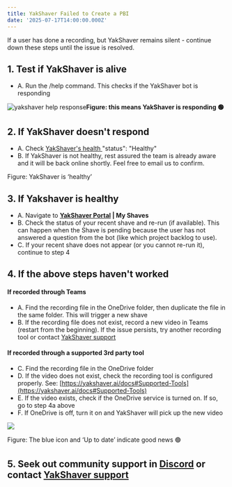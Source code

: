 ```yaml
---
title: YakShaver Failed to Create a PBI
date: '2025-07-17T14:00:00.000Z'
---
```


If a user has done a recording, but YakShaver remains silent - continue down these steps until the issue is resolved.

## 1. Test if YakShaver is alive

* A. Run the /help command. This checks if the YakShaver bot is responding

![yakshaver help response](/YakShaver/Docs/yakshaver-help.jpg)**Figure: this means YakShaver is responding 🟢**

## 2. If YakShaver doesn't respond

* A. Check [YakShaver's health ](https://api.yakshaver.ai/health)"status": "Healthy"
* B. If YakShaver is not healthy, rest assured the team is already aware and it will be back online shortly. Feel free to email us to confirm.

Figure: YakShaver is ‘healthy’

## 3. If Yakshaver is healthy

* A. Navigate to **[YakShaver Portal](https://portal.yakshaver.ai) | My Shaves**
* B. Check the status of your recent shave and re-run (if available).
  This can happen when the Shave is pending because the user has not answered a question from the bot (like which project backlog to use).
* C. If your recent shave does not appear (or you cannot re-run it), continue to step 4

## 4. If the above steps haven't worked

#### If recorded through Teams

* A. Find the recording file in the OneDrive folder, then duplicate the file in the same folder. This will trigger a new shave
* B. If the recording file does not exist, record a new video in Teams (restart from the beginning). If the issue persists, try another recording tool or contact [YakShaver support](https://yakshaver.ai/docs/support)

#### If recorded through a supported 3rd party tool

* C. Find the recording file in the OneDrive folder
* D. If the video does not exist, check the recording tool is configured properly. See: [https://yakshaver.ai/docs#Supported-Tools](https://yakshaver.ai/docs#Supported-Tools)
* E. If the video exists, check if the OneDrive service is turned on. If so, go to step 4a above
* F. If OneDrive is off, turn it on and YakShaver will pick up the new video

![](/image%20\(17\).png)

Figure: The blue icon and ‘Up to date’ indicate good news 🟢

## 5. Seek out community support in [Discord](https://discord.gg/Jp9dyxKFjR) or contact [YakShaver support](https://yakshaver.ai/docs/support)
